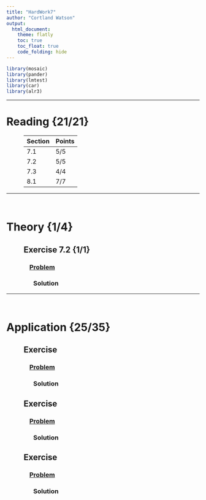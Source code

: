 ---
title: "HardWork7"
author: "Cortland Watson"
output: 
  html_document:
    theme: flatly
    toc: true
    toc_float: true
    code_folding: hide
---

```{r, include=FALSE}
library(mosaic)
library(pander)
library(lmtest)
library(car)
library(alr3)
```


<script type="text/javascript">
 function showhide(id) {
    var e = document.getElementById(id);
    e.style.display = (e.style.display == 'block') ? 'none' : 'block';
 }
</script>

<hr />

# Reading {21/21}
<div style="padding-left:45px;">
| Section  | Points |
|----------|--------|
|7.1       | 5/5         |      
| 7.2      |    5/5      |    
|    7.3   |       4/4   |
| 8.1      |        7/7  |


</div>

<hr/>
<br/>

<!-- #########################  Theory   ############################ -->

# Theory {1/4}

<!-- P R O B L E M     B E G I N S --> 

<div style="padding-left:45px;">
## Exercise  7.2 {1/1}

</div>

<div style="padding-left:60px;">
### <a href="javascript:showhide('Problem ')">Problem </a>

<div id="Problem " style="display:none;">


</div>
</div>

<div style="padding-left:70px;">
<!-- Type Problem here -->

### Solution
<!-- Type Solution here -->


</div>

<!-- P R O B L E M    E N D S -->


<hr/>
<br/>

<!-- ######################### Application ############################ -->

# Application {25/35}

<!-- P R O B L E M     B E G I N S --> 

<div style="padding-left:45px;">
## Exercise {}
</div>

<div style="padding-left:60px;">
### <a href="javascript:showhide('Problem ')">Problem </a>

<div id="Problem " style="display:none;">

```{r, include=FALSE}
Ex3.16 <- read.table('http://www.stat.ufl.edu/~rrandles/sta4210/Rclassnotes/data/textdatasets/KutnerData/Chapter%20%203%20Data%20Sets/CH03PR15.txt')
```

Oh Yeah!

</div>
</div>

<div style="padding-left:70px;">
<!-- Type Problem here -->

### Solution
<!-- Type Solution here -->

</div>

<!-- P R O B L E M    E N D S -->



<!-- P R O B L E M     B E G I N S --> 

<div style="padding-left:45px;">
## Exercise {}
</div>

<div style="padding-left:60px;">
### <a href="javascript:showhide('Problem ')">Problem </a>

<div id="Problem " style="display:none;">

```{r, include=FALSE}
Ex3.17 <- read.table('http://www.stat.ufl.edu/~rrandles/sta4210/Rclassnotes/data/textdatasets/KutnerData/Chapter%20%203%20Data%20Sets/CH03PR17.txt')
```

Oh Yeah!

</div>
</div>

<div style="padding-left:70px;">
<!-- Type Problem here -->

### Solution
<!-- Type Solution here -->

</div>

<!-- P R O B L E M    E N D S -->


<!-- P R O B L E M     B E G I N S --> 

<div style="padding-left:45px;">
## Exercise {}
</div>

<div style="padding-left:60px;">
### <a href="javascript:showhide('Problem ')">Problem </a>

<div id="Problem " style="display:none;">

```{r, include=FALSE}
Ex3.18 <- read.table('http://www.stat.ufl.edu/~rrandles/sta4210/Rclassnotes/data/textdatasets/KutnerData/Chapter%20%203%20Data%20Sets/CH03PR18.txt')
```

Oh Yeah!

</div>
</div>

<div style="padding-left:70px;">
<!-- Type Problem here -->

### Solution
<!-- Type Solution here -->

</div>

<!-- P R O B L E M    E N D S -->



</div>